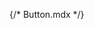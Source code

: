 {/* Button.mdx */}
 
 


<Title  /> 

<Subtitle />

## Color

<Canvas of={ButtonStories.Primary} withToolbar layout='centered'/>

## Sizes

For larger or smaller buttons, use the `size` prop.

<Canvas of={ButtonStories.Sizes} withToolbar layout='centered' />

## Buttons with icons and badge

<Canvas of={ButtonStories.WithIconsAndBadge} withToolbar layout='centered' />

## Loading, active and disabled buttons

<Canvas of={ButtonStories.OtherStates} withToolbar layout='centered' />

## Other button types

To change button type, use the `buttonType` prop. With button type `sidebar` you can use `sidebarType` prop to change the arrows and labels direction.

<Canvas of={ButtonStories.SideBar} withToolbar layout='centered' />

## API

<ArgTypes/>
